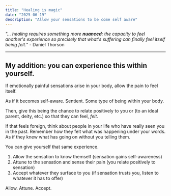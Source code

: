 ```yaml
---
title: "Healing is magic"
date: "2025-06-19"
description: "Allow your sensations to be come self aware"
---
```


*"... healing requires something more **nuanced**: the capacity to feel another's experience so precisely that what's suffering can finally feel itself being felt."* - Daniel Thorson

---

## My addition: **you can experience this within yourself**.

If emotionally painful sensations arise in your body, allow the pain to feel itself.

As if it becomes self-aware. Sentient. Some type of being within your body.

Then, give this being the chance to relate positively to you or (to an ideal parent, deity, etc.) so that they can feel, *felt*.

If that feels foreign, think about people in your life who have really seen you in the past. Remember how they felt what was happening under your words. As if they knew what has going on without you telling them.

You can give yourself that same experience.

1. Allow the sensation to know themself (sensation gains self-awareness)
2. Attune to the sensation and sense their pain (you relate positively to sensation)
3. Accept whatever they surface to you (if sensation trusts you, listen to whatever it has to offer)

Allow. Attune. Accept.


